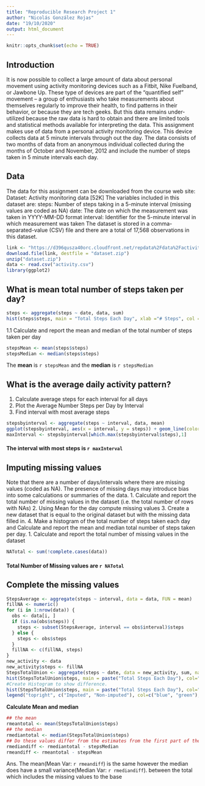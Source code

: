 ```yaml
---
title: "Reproducible Research Project 1"
author: "Nicolás González Rojas"
date: "19/10/2020"
output: html_document
---
```


```r
knitr::opts_chunk$set(echo = TRUE)
```

## Introduction
It is now possible to collect a large amount of data about personal movement using activity monitoring devices such as a Fitbit, Nike Fuelband, or Jawbone Up. These type of devices are part of the “quantified self” movement – a group of enthusiasts who take measurements about themselves regularly to improve their health, to find patterns in their behavior, or because they are tech geeks. But this data remains under-utilized because the raw data is hard to obtain and there are limited tools and statistical methods available for interpreting the data. This assignment makes use of data from a personal activity monitoring device. This device collects data at 5 minute intervals through out the day. The data consists of two months of data from an anonymous individual collected during the months of October and November, 2012 and include the number of steps taken in 5 minute intervals each day.

## Data
The data for this assignment can be downloaded from the course web site: Dataset: Activity monitoring data [52K] The variables included in this dataset are: steps: Number of steps taking in a 5-minute interval (missing values are coded as NA) date: The date on which the measurement was taken in YYYY-MM-DD format interval: Identifier for the 5-minute interval in which measurement was taken The dataset is stored in a comma-separated-value (CSV) file and there are a total of 17,568 observations in this dataset.

```r
link <- "https://d396qusza40orc.cloudfront.net/repdata%2Fdata%2Factivity.zip"
download.file(link, destfile = "dataset.zip")
unzip("dataset.zip")
data <- read.csv("activity.csv")
library(ggplot2)
```

## What is mean total number of steps taken per day?

```r
steps <- aggregate(steps ~ date, data, sum)
hist(steps$steps, main = "Total Steps Each Day", xlab ="# Steps", col = "lightblue")
```

1.1 Calculate and report the mean and median of the total number of steps taken per day

```r
stepsMean <- mean(steps$steps)
stepsMedian <- median(steps$steps)
```
The **mean** is `r stepsMean` and the **median** is `r stepsMedian`

## What is the average daily activity pattern?

1. Calculate average steps for each interval for all days
2. Plot the Average Number Steps per Day by Interval
3. Find interval with most average steps

```r
stepsbyinterval <- aggregate(steps ~ interval, data, mean)
ggplot(stepsbyinterval, aes(x = interval, y = steps)) + geom_line(color="darkgreen", size = 1) + labs(title = "Average Number of Steps per Day by Interval",x="Interval",y="Number of Steps")
maxInterval <- stepsbyinterval[which.max(stepsbyinterval$steps),1]
```

#### The interval with most steps is `r maxInterval`

## Imputing missing values
Note that there are a number of days/intervals where there are missing values (coded as NA). The presence of missing days may introduce bias into some calculations or summaries of the data. 1. Calculate and report the total number of missing values in the dataset (i.e. the total number of rows with NAs) 2. Using Mean for the day compute missing values 3. Create a new dataset that is equal to the original dataset but with the missing data filled in. 4. Make a histogram of the total number of steps taken each day and Calculate and report the mean and median total number of steps taken per day.
1. Calculate and report the total number of missing values in the dataset
```r
NATotal <- sum(!complete.cases(data))
```
#### Total Number of Missing values are `r NATotal`

## Complete the missing values
```r
StepsAverage <- aggregate(steps ~ interval, data = data, FUN = mean)
fillNA <- numeric()
for (i in 1:nrow(data)) {
  obs <- data[i, ]
  if (is.na(obs$steps)) {
    steps <- subset(StepsAverage, interval == obs$interval)$steps
  } else {
    steps <- obs$steps
  }
  fillNA <- c(fillNA, steps)
}
new_activity <- data
new_activity$steps <- fillNA
StepsTotalUnion <- aggregate(steps ~ date, data = new_activity, sum, na.rm = TRUE)
hist(StepsTotalUnion$steps, main = paste("Total Steps Each Day"), col="blue", xlab="Number of Steps")
#Create Histogram to show difference. 
hist(StepsTotalUnion$steps, main = paste("Total Steps Each Day"), col="green", xlab="Number of Steps", add=T)
legend("topright", c("Imputed", "Non-imputed"), col=c("blue", "green"), lwd=10)
```

**Calculate Mean and median**
```r
## the mean
rmeantotal <- mean(StepsTotalUnion$steps)
## the median
rmediantotal <- median(StepsTotalUnion$steps)
## Do these values differ from the estimates from the first part of the assignment?
rmediandiff <- rmediantotal - stepsMedian
rmeandiff <- rmeantotal - stepsMean
```
Ans. The mean(Mean Var: `r rmeandiff`) is the same however the median does have a small variance(Median Var: `r rmediandiff`). between the total which includes the missing values to the base


